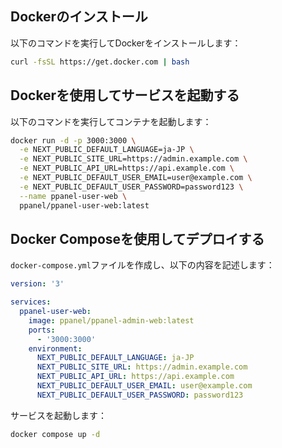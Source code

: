 ## Dockerのインストール

以下のコマンドを実行してDockerをインストールします：

```bash
curl -fsSL https://get.docker.com | bash
```

## Dockerを使用してサービスを起動する

以下のコマンドを実行してコンテナを起動します：

```bash
docker run -d -p 3000:3000 \
  -e NEXT_PUBLIC_DEFAULT_LANGUAGE=ja-JP \
  -e NEXT_PUBLIC_SITE_URL=https://admin.example.com \
  -e NEXT_PUBLIC_API_URL=https://api.example.com \
  -e NEXT_PUBLIC_DEFAULT_USER_EMAIL=user@example.com \
  -e NEXT_PUBLIC_DEFAULT_USER_PASSWORD=password123 \
  --name ppanel-user-web \
  ppanel/ppanel-user-web:latest
```

## Docker Composeを使用してデプロイする

`docker-compose.yml`ファイルを作成し、以下の内容を記述します：

```yaml
version: '3'

services:
  ppanel-user-web:
    image: ppanel/ppanel-admin-web:latest
    ports:
      - '3000:3000'
    environment:
      NEXT_PUBLIC_DEFAULT_LANGUAGE: ja-JP
      NEXT_PUBLIC_SITE_URL: https://admin.example.com
      NEXT_PUBLIC_API_URL: https://api.example.com
      NEXT_PUBLIC_DEFAULT_USER_EMAIL: user@example.com
      NEXT_PUBLIC_DEFAULT_USER_PASSWORD: password123
```

サービスを起動します：

```bash
docker compose up -d
```


<Giscus />
